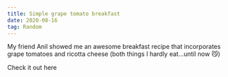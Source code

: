 ```yaml
---
title: Simple grape tomato breakfast
date: 2020-08-16
tag: Random
---
```


My friend Anil showed me an awesome breakfast recipe that incorporates grape
tomatoes and ricotta cheese (both things I hardly eat...until now 😼)

<TextLink href="https://youtu.be/4arNJoJ98Og">Check it out here</TextLink>
